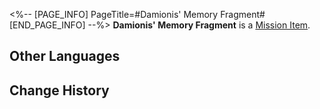 <%-- [PAGE_INFO]
PageTitle=#Damionis' Memory Fragment#
[END_PAGE_INFO] --%>
{{Item Infobox
|id          = 140521
|image       = Item Damionis' Memory Fragment.png{{subst:void|<!--$UPLOAD:<<SpriteOutput/ItemFigures/140521.png>-<Item Damionis' Memory Fragment.png>-<Item Icons>>-->}}
|type        = Mission Item
|invCategory = Missions
|rarity      = 3
|effect      = 
|description = This memory of Castrum Kremnos stems from an adventurer named Damionis, showcasing the golden era of the city's grandeur.
}}
'''Damionis' Memory Fragment''' is a [[Mission Item]].

==Other Languages==
{{Other Languages
|en   = Damionis' Memory Fragment
|zhs  = 达米亚诺斯的记忆碎片
|zht  = 達米亞諾斯的記憶碎片
|ja   = ダミアノスの記憶の欠片
|ko   = 다미오니스의 기억 조각
|es   = Fragmento de recuerdo de Damianos
|fr   = Fragment mémoriel de Damionis
|ru   = Фрагмент воспоминаний Дамиониса
|th   = ชิ้นส่วนความทรงจำของ Damionis
|vi   = Mảnh Ký Ức Của Damionis
|de   = Damionis’ Erinnerungsfragment
|id   = Potongan Memori Damionis
|pt   = Fragmento de Memória de Damionis
}}

==Change History==
{{Change History|3.0}}